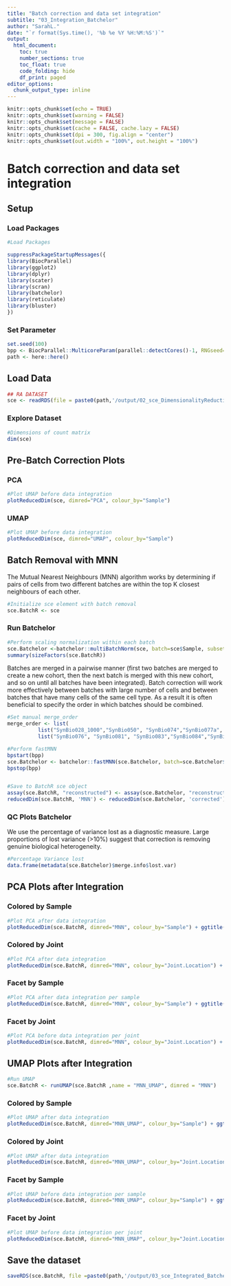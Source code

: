 ```yaml
---
title: "Batch correction and data set integration"
subtitle: "03_Integration_Batchelor"
author: "SarahL."
date: "`r format(Sys.time(), '%b %e %Y %H:%M:%S')`"
output: 
  html_document:
    toc: true
    number_sections: true   
    toc_float: true
    code_folding: hide
    df_print: paged
editor_options:
  chunk_output_type: inline
---
```


```r
knitr::opts_chunk$set(echo = TRUE)
knitr::opts_chunk$set(warning = FALSE)
knitr::opts_chunk$set(message = FALSE)
knitr::opts_chunk$set(cache = FALSE, cache.lazy = FALSE)
knitr::opts_chunk$set(dpi = 300, fig.align = "center")
knitr::opts_chunk$set(out.width = "100%", out.height = "100%")
```


# Batch correction and data set integration

## Setup

### Load Packages

```r
#Load Packages

suppressPackageStartupMessages({
library(BiocParallel)
library(ggplot2)
library(dplyr)
library(scater)
library(scran)
library(batchelor)
library(reticulate)
library(bluster)
})

```

### Set Parameter

```r
set.seed(100)
bpp <- BiocParallel::MulticoreParam(parallel::detectCores()-1, RNGseed=100)
path <- here::here()
```


## Load Data

```r
## RA DATASET
sce <- readRDS(file = paste0(path,'/output/02_sce_DimensionalityReduction.rds'))
```


### Explore Dataset

```r
#Dimensions of count matrix
dim(sce)
```

## Pre-Batch Correction Plots {.tabset}

### PCA

```r
#Plot UMAP before data integration
plotReducedDim(sce, dimred="PCA", colour_by="Sample")
```

### UMAP

```r
#Plot UMAP before data integration
plotReducedDim(sce, dimred="UMAP", colour_by="Sample")
```

## Batch Removal with MNN
The Mutual Nearest Neighbours (MNN) algorithm works by determining if pairs of cells from two different batches are within the top K closest neighbours of each other.

```r
#Initialize sce element with batch removal
sce.BatchR <- sce 
```


### Run Batchelor 

```r
#Perform scaling normalization within each batch
sce.Batchelor <-batchelor::multiBatchNorm(sce, batch=sce$Sample, subset.row = rownames(sce)[rowData(sce)[["is_hvg"]]], normalize.all=TRUE, BPPARAM = bpp)
summary(sizeFactors(sce.BatchR))

```

Batches are merged in a pairwise manner (first two batches are merged to create a new cohort, then the next batch is merged with this new cohort, and so on until all batches have been integrated). Batch correction will work more effectively between batches with large number of cells and between batches that have many cells of the same cell type. As a result it is often beneficial to specify the order in which batches should be combined.

```r
#Set manual merge_order
merge_order <- list(
          list("SynBio028_1000","SynBio050", "SynBio074","SynBio077a", "SynBio077b"), #seronegative
          list("SynBio076", "SynBio081", "SynBio083","SynBio084","SynBio087","SynBio093", "SynBio096","SynBio098a", "SynBio098b", "SynBio127", "SynBio130", "SynBio049"))#seropositive


```


```r
#Perform fastMNN
bpstart(bpp)
sce.Batchelor <- batchelor::fastMNN(sce.Batchelor, batch=sce.Batchelor$Sample, prop.k=0.05,  subset.row = rownames(sce.Batchelor)[rowData(sce.Batchelor)[["is_hvg"]]], correct.all=TRUE,BPPARAM = bpp)#merge.order = merge_order,
bpstop(bpp)


#Save to BatchR sce object
assay(sce.BatchR, "reconstructed") <- assay(sce.Batchelor, "reconstructed")
reducedDim(sce.BatchR, 'MNN') <- reducedDim(sce.Batchelor, 'corrected')

```



### QC Plots Batchelor

We use the percentage of variance lost as a diagnostic measure. Large proportions of lost variance (>10%) suggest that correction is removing genuine biological heterogeneity.
```r
#Percentage Variance lost
data.frame(metadata(sce.Batchelor)$merge.info$lost.var)

```

## PCA Plots after Integration {.tabset}

### Colored by Sample

```r
#Plot PCA after data integration
plotReducedDim(sce.BatchR, dimred="MNN", colour_by="Sample") + ggtitle("PCA after data integration with fastMNN")
```

### Colored by Joint

```r
#Plot PCA after data integration
plotReducedDim(sce.BatchR, dimred="MNN", colour_by="Joint.Location") + ggtitle("PCA after data integration with fastMNN")
```

### Facet by Sample

```r
#Plot PCA after data integration per sample
plotReducedDim(sce.BatchR, dimred="MNN", colour_by="Sample") + ggtitle("PCA after data integration with fastMNN")+ facet_wrap(~sce.BatchR$Sample)+ theme(strip.background=element_rect(fill="white"))
```

### Facet by Joint

```r
#Plot PCA before data integration per joint
plotReducedDim(sce.BatchR, dimred="MNN", colour_by="Joint.Location") + ggtitle("PCA after data integration with fastMNN")+ facet_wrap(~sce.BatchR$Joint.Location)+ theme(strip.background=element_rect(fill="white"))
```


## UMAP Plots after Integration {.tabset}

```r
#Run UMAP
sce.BatchR <- runUMAP(sce.BatchR ,name = "MNN_UMAP", dimred = "MNN")

```

### Colored by Sample

```r
#Plot UMAP after data integration
plotReducedDim(sce.BatchR, dimred="MNN_UMAP", colour_by="Sample") + ggtitle("UMAP after data integration with fastMNN")
```

### Colored by Joint

```r
#Plot UMAP after data integration
plotReducedDim(sce.BatchR, dimred="MNN_UMAP", colour_by="Joint.Location") + ggtitle("UMAP after data integration with fastMNN")
```

### Facet by Sample

```r
#Plot UMAP before data integration per sample
plotReducedDim(sce.BatchR, dimred="MNN_UMAP", colour_by="Sample") + ggtitle("UMAP after data integration with fastMNN")+ facet_wrap(~sce.BatchR$Sample)+ theme(strip.background=element_rect(fill="white"))
```

### Facet by Joint

```r
#Plot UMAP before data integration per joint
plotReducedDim(sce.BatchR, dimred="MNN_UMAP", colour_by="Joint.Location") + ggtitle("UMAP after data integration with fastMNN")+ facet_wrap(~sce.BatchR$Joint.Location)+ theme(strip.background=element_rect(fill="white"))
```


## Save the dataset

```r
saveRDS(sce.BatchR, file =paste0(path,'/output/03_sce_Integrated_Batchelor.rds'))
```
